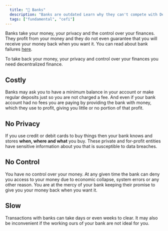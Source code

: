 ```yaml
---
  title: "🏦 Banks"
  description: "Banks are outdated Learn why they can't compete with DeFi."
  tags: ["fundamental", "cefi"]
---
```


Banks take your money, your privacy and the control over your finances. They profit from your money and they do not even guarantee that you will receive your money back when you want it. You can read about bank failures [here](https://en.wikipedia.org/wiki/Bank_failure).

To take back your money, your privacy and control over your finances you need decentralized finance.

## Costly

Banks may ask you to have a minimum balance in your account or make regular deposits just so you are not charged a fee. And even if your bank account had no fees you are paying by providing the bank with money, which they use to profit, giving you little or no portion of that profit.

## No Privacy

If you use credit or debit cards to buy things then your bank knows and stores **when, where and what** you buy. These private and for-profit entities have sensitive information about you that is susceptible to data breaches.

## No Control

You have no control over your money. At any given time the bank can deny you access to your money due to economic collapse, system errors or any other reason. You are at the mercy of your bank keeping their promise to give you your money back when you want it.

## Slow

Transactions with banks can take days or even weeks to clear. It may also be inconvenient if the working ours of your bank are not ideal for you.
